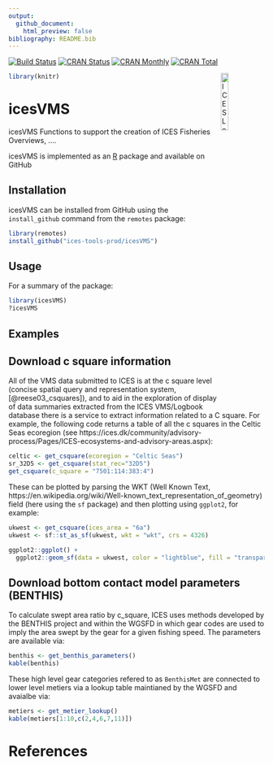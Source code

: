 ```yaml
---
output: 
  github_document:
    html_preview: false
bibliography: README.bib
---
```


[![Build Status](https://travis-ci.org/ices-tools-prod/icesVMS.svg?branch=devel)](https://travis-ci.org/ices-tools-prod/icesVMS)
[![CRAN Status](http://r-pkg.org/badges/version/icesVMS)](https://cran.r-project.org/package=icesVMS)
[![CRAN Monthly](http://cranlogs.r-pkg.org/badges/icesVMS)](https://cran.r-project.org/package=icesVMS)
[![CRAN Total](http://cranlogs.r-pkg.org/badges/grand-total/icesVMS)](https://cran.r-project.org/package=icesVMS)

[<img align="right" alt="ICES Logo" width="17%" height="17%" src="http://ices.dk/_layouts/15/1033/images/icesimg/iceslogo.png">](http://ices.dk)

```r
library(knitr)
```

icesVMS
=======

icesVMS Functions to support the creation of ICES Fisheries Overviews, ....

icesVMS is implemented as an [R](https://www.r-project.org) package 
<!-- and available on [CRAN](https://cran.r-project.org/package=icesVMS). -->
and available on GitHub 

Installation
------------

icesVMS can be installed from GitHub using the `install_github` command from the
`remotes` package:

```R
library(remotes)
install_github("ices-tools-prod/icesVMS")
```

Usage
-----

For a summary of the package:

```R
library(icesVMS)
?icesVMS
```

Examples
--------

## Download c square information

All of the VMS data submitted to ICES is at the c square level (concise spatial query and representation system, [@reese03_csquares]), and to aid in the exploration of display of data summaries extracted from the ICES VMS/Logbook database there is a service to extract information related to a C square. For example, the following code returns a table of all the c squares in the Celtic Seas ecoregion (see https://ices.dk/community/advisory-process/Pages/ICES-ecosystems-and-advisory-areas.aspx): 

```r
celtic <- get_csquare(ecoregion = "Celtic Seas")
sr_32D5 <- get_csquare(stat_rec="32D5")
get_csquare(c_square = "7501:114:383:4")
```

These can be plotted by parsing the WKT (Well Known Text, https://en.wikipedia.org/wiki/Well-known_text_representation_of_geometry) field (here using the `sf` package) and then plotting using `ggplot2`, for example:

```r
ukwest <- get_csquare(ices_area = "6a")
ukwest <- sf::st_as_sf(ukwest, wkt = "wkt", crs = 4326)

ggplot2::ggplot() +
  ggplot2::geom_sf(data = ukwest, color = "lightblue", fill = "transparent")
```


## Download bottom contact model parameters (BENTHIS)

To calculate swept area ratio by c_square, ICES uses methods developed by the BENTHIS project and within the WGSFD in which gear codes are used to imply the area swept by the gear for a given fishing speed.  The parameters are available via:

```r
benthis <- get_benthis_parameters()
kable(benthis)
```

These high level gear categories refered to as `BenthisMet` are connected to lower level metiers via a lookup table maintianed by the WGSFD and avaialbe via:

```r
metiers <- get_metier_lookup()
kable(metiers[1:10,c(2,4,6,7,11)])
```


# References
